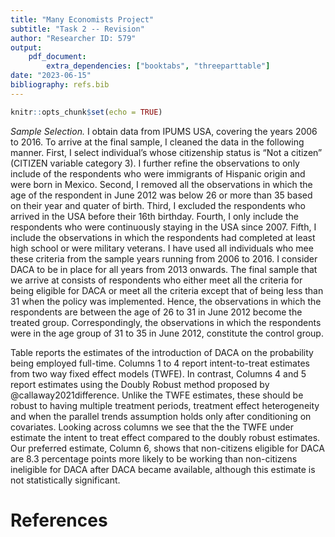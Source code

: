 ```yaml
---
title: "Many Economists Project"
subtitle: "Task 2 -- Revision"
author: "Researcher ID: 579"
output: 
    pdf_document:
        extra_dependencies: ["booktabs", "threeparttable"]
date: "2023-06-15"
bibliography: refs.bib  
---
```


```r
knitr::opts_chunk$set(echo = TRUE)
```


\begin{threeparttable}[htpb]
\caption{The Effect of DACA on Full-Time Work}
\label{tab_main}
\begin{tabular}{lcccccc}
\toprule
                       & \multicolumn{6}{c}{Dep Var: Working Full Time}                                                                                      \\
\cmidrule(lr){2-7}
                       & \multicolumn{4}{c}{Two Way Fixed Effect Estimates}                               & \multicolumn{2}{c}{Callaway \& Sant'Anna (2021) DiD} \\
\cmidrule(lr){2-5}\cmidrule(lr){6-7}
                       & (1)                    & (2)         & (3)                 & (4)                 & (5)                     & (6)                    \\
\midrule
\cmidrule(lr){2-7}
Intent-to-Treat effect & 0.008   & 0.009   & 0.004   & 0.009   & 0.089    & 0.083    \\
                       & (0.001) & (0.001) & (0.001) & (0.01) & (0.129)  & (0.150)  \\
No. Observations                 & 7,513   & 6,800   & 7,513 & 6,800 & 7,513 & 6,800 \\
\midrule
Controls               & Yes                    & Yes         & Yes                 & Yes                 & Yes                     & Yes                    \\
Fixed Effects          & State, Year            & State, Year & State $\times$ Year & State $\times$ Year & No                      & No                     \\
Anticipation           & No                     & Omit 2012   & No                  & Omit 2012           & No                      & Yes  \\
\bottomrule
\end{tabular}
\begin{tablenotes}
\begin{footnotesize}
\item \textit{Notes:} Standard errors in parentheses. Standard errors for TWFE estimates are clustered at the state level, while the Callaway \& Sant'Anna (2021) DiD estimates are computed via a bootstrap. 
ITT estimates for TWFE come from the interaction term of a regression with full-time hours on DACA Eligilibility, and after 2013 dummy (when the rule change applies) control variables and fixed effects. Estimates from Callaway \& Sant'Anna (2021) DiD are computed using the methods outlined in their paper.
Control variables for the TWFE estimated include dummy variables for gender, marital status, whether Spanish is the main language of the individual, and age and age entered the US. 
Control variables for the Doubly Robust method are gender, marital status, whether Spanish is the main language of the individual, and age.
To account for the DACA rule change starting in mid-2012, but the data collector not knowing when an individual was interviewed, TWFE estimates are presented using data for all years, and data omitting the year 2012 so that anticipation effects are minimized.
In the Callaway and Sant'Anna (2021) estimation we present estimates robust to 1 year of anticipation effects in Column (6).
\end{footnotesize}
\end{tablenotes}
\end{threeparttable}

\vspace{0.5cm}

*Sample Selection.*
I obtain data from IPUMS USA, covering the years 2006 to 2016.
To arrive at the final sample, I cleaned the data in the following manner.
First, I select individual's whose citizenship status is “Not a citizen” (CITIZEN variable category 3). 
I further refine the observations to only include of the respondents who were immigrants of Hispanic origin and were born in Mexico. 
Second, I removed all the observations in which the age of the respondent in June 2012 was
below 26 or more than 35 based on their year and quater of birth. 
Third, I excluded the respondents who arrived in the USA before
their 16th birthday. Fourth, I only include the respondents who were continuously staying in
the USA since 2007. Fifth, I include the observations in which the respondents had completed
at least high school or were military veterans. 
I have used all individuals who mee these criteria from the sample years running from 2006 to 2016. 
I consider DACA to be in place for all years from 2013 onwards.
The final sample that we arrive at consists of respondents who either meet all the criteria for
being eligible for DACA or meet all the criteria except that of being less than 31 when the policy
was implemented. Hence, the observations in which the respondents are between the age of 26
to 31 in June 2012 become the treated group. Correspondingly, the observations in which the
respondents were in the age group of 31 to 35 in June 2012, constitute the control group.

Table \ref{tab_main} reports the estimates of the introduction of DACA on the probability being employed full-time. 
Columns 1 to 4 report intent-to-treat estimates from two way fixed effect models (TWFE).
In contrast, Columns 4 and 5 report estimates using the Doubly Robust method proposed by @callaway2021difference.
Unlike the TWFE estimates, these should be robust to having multiple treatment periods, treatment effect heterogeneity and when the parallel trends assumption holds only after conditioning on covariates.
Looking across columns we see that the the TWFE under estimate the intent to treat effect compared to the doubly robust estimates.
Our preferred estimate, Column 6, shows that non-citizens eligible for DACA are 8.3 percentage points more likely to be working than non-citizens ineligible for DACA after DACA became available, although this estimate is not statistically significant. 
<!---With approximately 51 percent of all DACA eligible individuals working full-time pre-2012, the estimate implies DACA increases the likelihood of a DACA-eligible individual working by 11.4%. --->

# References






